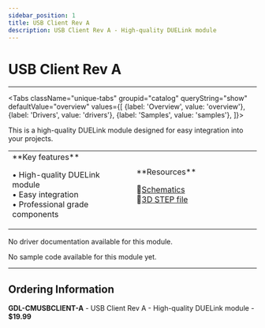 ```yaml
---
sidebar_position: 1
title: USB Client Rev A
description: USB Client Rev A - High-quality DUELink module
---
```



# USB Client Rev A

<ProductImageSelector 
  partNumber="cmusbclient-a"
  productName="USB Client Rev A"
/>

---

<Tabs className="unique-tabs" groupid="catalog" queryString="show" defaultValue="overview"
  values={[
    {label: 'Overview', value: 'overview'},
    {label: 'Drivers', value: 'drivers'},
    {label: 'Samples', value: 'samples'},
  ]}>

<TabItem value="overview">

This is a high-quality DUELink module designed for easy integration into your projects.

<table><td width='50%'>
**Key features**

• High-quality DUELink module<br/>
• Easy integration<br/>
• Professional grade components<br/>

</td><td width='50%'>
**Resources**
 
📄[Schematics](/sch/cmusbclient-a.pdf)<br/>
🔩[3D STEP file](/3d/cmusbclient-a.step)<br/>

</td></table>

</TabItem>

<TabItem value="drivers">

No driver documentation available for this module.

</TabItem>

<TabItem value="samples">

No sample code available for this module yet.

</TabItem>

</Tabs>

---

## Ordering Information

**GDL-CMUSBCLIENT-A** - USB Client Rev A - High-quality DUELink module - **$19.99**
